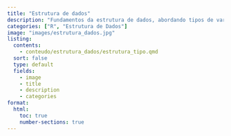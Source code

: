 ```yaml
---
title: "Estrutura de dados"
description: "Fundamentos da estrutura de dados, abordando tipos de variáveis, níveis de mensuração"
categories: ["R", "Estrutura de Dados"]
image: "images/estrutura_dados.jpg"
listing:
  contents: 
    - conteudo/estrutura_dados/estrutura_tipo.qmd
  sort: false
  type: default
  fields: 
    - image
    - title
    - description
    - categories  
format:
  html:
    toc: true
    number-sections: true
---
```




